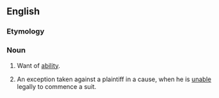 ==English==

===Etymology===
{{prefix|non|ability|lang=en}}

===Noun===
{{en-noun|nonabilities}}

# Want of [[ability]].
# {{lb|en|legal}} An exception taken against a plaintiff in a cause, when he is [[unable]] legally to commence a suit.